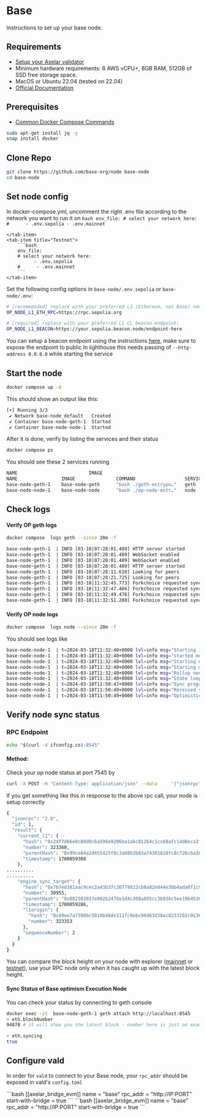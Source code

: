 # Base

Instructions to set up your base node.

## Requirements

- [Setup your Axelar validator](/validator/setup/overview)
- Minimum hardware requirements: 8 AWS vCPU+, 8GB RAM, 512GB of SSD free storage space.
- MacOS or Ubuntu 22.04 (tested on 22.04)
- [Official Documentation](https://github.com/base-org/node)

## Prerequisites

- [Common Docker Compose Commands](./optimism#common-node-operations)
```bash
sudo apt-get install jq -y
snap install docker
```

## Clone Repo

```bash
git clone https://github.com/base-org/node base-node
cd base-node
```
## Set node config

In docker-compose.yml, uncomment the right .env file according to the network you want to run it on
<tabs>
    <tab-item title="Mainnet">
        ```bash
        env_file:
        # select your network here:
        #      - .env.sepolia
              - .env.mainnet
        ```

    </tab-item>
    <tab-item title="Testnet">
        ```bash
        env_file:
        # select your network here:
              - .env.sepolia
        #      - .env.mainnet
        ```
    </tab-item>
</tabs>

Set the following config options in `base-node/.env.sepolia` or `base-node/.env`:
```bash
# [recommended] replace with your preferred L1 (Ethereum, not Base) node RPC URL:
OP_NODE_L1_ETH_RPC=https://rpc.sepolia.org

# [required] replace with your preferred L1 CL beacon endpoint:
OP_NODE_L1_BEACON=https://your.sepolia.beacon.node/endpoint-here
```
You can setup a beacon endpoint using the instructions [here](./ethereum#install-a-consensus-layer-client), make sure to expose the endpoint to public
In lighthouse this needs passing of `--http-address 0.0.0.0` while starting the service

## Start the node
```bash
docker compose up -d
```

This should show an output like this:
```bash
[+] Running 3/3
 ✔ Network base-node_default   Created                                                                                                                       0.1s
 ✔ Container base-node-geth-1  Started                                                                                                                       0.4s
 ✔ Container base-node-node-1  Started                                                                                                                       0.8s                                                                                                       11.2s
```

After it is done, verify by listing the services and their status
 ```bash
docker compose ps
```

You should see these 2 services running
```bash
NAME                          IMAGE                                                                                                 COMMAND             SERVICE             CREATED             STATUS                    PORTS
NAME                IMAGE               COMMAND                  SERVICE             CREATED             STATUS              PORTS
base-node-geth-1    base-node-geth      "bash ./geth-entrypo…"   geth                16 seconds ago      Up 15 seconds       0.0.0.0:7308->6060/tcp, :::7308->6060/tcp, 0.0.0.0:8525->8545/tcp, :::8525->8545/tcp, 0.0.0.0:8526->8546/tcp, :::8526->8546/tcp, 0.0.0.0:30308->30303/tcp, 0.0.0.0:30308->30303/udp, :::30308->30303/tcp, :::30308->30303/udp
base-node-node-1    base-node-node      "bash ./op-node-entr…"   node                16 seconds ago      Up 15 seconds       0.0.0.0:6062->6060/tcp, :::6062->6060/tcp, 0.0.0.0:7320->7300/tcp, :::7320->7300/tcp, 0.0.0.0:7445->8545/tcp, :::7445->8545/tcp, 0.0.0.0:9242->9222/tcp, 0.0.0.0:9242->9222/udp, :::9242->9222/tcp, :::9242->9222/udp
```

## Check logs

#### Verify OP geth logs

```bash
docker compose  logs geth --since 20m -f
```

```bash
base-node-geth-1  | INFO [03-18|07:28:01.409] HTTP server started                      endpoint=[::]:8545 auth=false prefix= cors=* vhosts=*
base-node-geth-1  | INFO [03-18|07:28:01.409] WebSocket enabled                        url=ws://[::]:8546
base-node-geth-1  | INFO [03-18|07:28:01.409] WebSocket enabled                        url=ws://[::]:8551
base-node-geth-1  | INFO [03-18|07:28:01.409] HTTP server started                      endpoint=[::]:8551 auth=true  prefix= cors=localhost vhosts=*
base-node-geth-1  | INFO [03-18|07:28:11.610] Looking for peers                        peercount=0 tried=156 static=0
base-node-geth-1  | INFO [03-18|07:28:21.725] Looking for peers                        peercount=0 tried=122 static=0
base-node-geth-1  | INFO [03-18|11:32:45.773] Forkchoice requested sync to new head    number=11,986,109 hash=085c5c..61c7ca
base-node-geth-1  | INFO [03-18|11:32:47.466] Forkchoice requested sync to new head    number=11,986,110 hash=2f176f..8f3656
base-node-geth-1  | INFO [03-18|11:32:49.476] Forkchoice requested sync to new head    number=11,986,111 hash=e247cf..08c3fb
base-node-geth-1  | INFO [03-18|11:32:51.280] Forkchoice requested sync to new head    number=11,986,112 hash=b6c25a..b7a064
```

#### Verify OP node logs

```bash
docker compose  logs node --since 20m -f
```
You should see logs like

```bash
base-node-node-1  | t=2024-03-18T11:32:40+0000 lvl=info msg="Starting JSON-RPC server"
base-node-node-1  | t=2024-03-18T11:32:40+0000 lvl=info msg="started metrics server" addr=[::]:7300
base-node-node-1  | t=2024-03-18T11:32:40+0000 lvl=info msg="Starting execution engine driver"
base-node-node-1  | t=2024-03-18T11:32:40+0000 lvl=info msg="Starting driver" sequencerEnabled=false sequencerStopped=false
base-node-node-1  | t=2024-03-18T11:32:40+0000 lvl=info msg="Rollup node started"
base-node-node-1  | t=2024-03-18T11:32:40+0000 lvl=info msg="State loop started"
base-node-node-1  | t=2024-03-18T11:50:47+0000 lvl=info msg="Sync progress" reason="unsafe payload from sequencer while in EL sync" l2_finalized=0x0000000000000000000000000000000000000000000000000000000000000000:0 l2_safe=0x0000000000000000000000000000000000000000000000000000000000000000:0 l2_pending_safe=0x0000000000000000000000000000000000000000000000000000000000000000:0 l2_unsafe=0x6e8ea627774bbe62255b23938ea2639c251e5199cadc7eaee58412193423acfc:11986117 l2_time=1710761581 l1_derived=0x0000000000000000000000000000000000000000000000000000000000000000:0
base-node-node-1  | t=2024-03-18T11:50:49+0000 lvl=info msg="Received signed execution payload from p2p" id=0x17e27490a5845c45d656d2a464a0c9aa1c764cc286d96bc2d17a108e2cbe2737:11986651 peer=16Uiu2HAm5zCUPtJdtbGF7XLQ8fsmsgWP9656wmMTSnnp5FoDdxDD
base-node-node-1  | t=2024-03-18T11:50:49+0000 lvl=info msg="Optimistically inserting unsafe L2 execution payload to drive EL sync" id=0x17e27490a5845c45d656d2a464a0c9aa1c764cc286d96bc2d17a108e2cbe2737:11986651
```

## Verify node sync status

### RPC Endpoint

```bash
echo "$(curl -4 ifconfig.co):8545"
```

#### Method:
Check your op node status at port 7545 by

```bash
curl -X POST -H "Content-Type: application/json" --data     '{"jsonrpc":"2.0","method":"optimism_syncStatus","params":[],"id":1}' [rpc] | jq
```

If you get something like this in response to the above rpc call, your node is setup correctly

```bash
{
  "jsonrpc": "2.0",
  "id": 1,
  "result": {
    "current_l1": {
      "hash": "0x24f7d66e8c80d0c6a598e9206ba1abc81264c1cc68afc14d8eca3f04fa81f921",
      "number": 323360,
      "parentHash": "0x99ce84a2d455425f0c3a68b2b83a74301810fc8c726cba384b08d9a79d9381d1",
      "timestamp": 1700059308
    },
..........
..........
    "engine_sync_target": {
      "hash": "0x7b7ed381aac9cec2a43b37c30779832cb8a82e044e38b4ada0f1c90719bd3d50",
      "number": 30955,
      "parentHash": "0x882503037e902b2476e1d4c308a895cc3b936c5ee19b45361dc26c9631d29ae0",
      "timestamp": 1700059286,
      "l1origin": {
        "hash": "0x49ee7a7398bc5010b48de111fc0ebc99d63d38ac8233202c913646d901e15213",
        "number": 323353
      },
      "sequenceNumber": 2
    }
  }
}
```

You can compare the block height on your node with explorer ([mainnet](https://basescan.org/) or [testnet](https://goerli.basescan.org/)),
use your RPC node only when it has caught up with the latest block height.

#### Sync Status of Base optimism Execution Node

You can check your status by connecting to geth console

```bash
docker exec -it  base-node-geth-1 geth attach http://localhost:8545
> eth.blockNumber
94078 # it will show you the latest block - number here is just an example

> eth.syncing
true
```

## Configure vald

In order for `vald` to connect to your Base node, your `rpc_addr` should be exposed in
vald's `config.toml`

<tabs>
    <tab-item title="Mainnet">
        ```bash
        [[axelar_bridge_evm]]
        name = "base"
        rpc_addr = "http://IP:PORT"
        start-with-bridge = true
        ```
    </tab-item>
    <tab-item title="Testnet">
        ```bash
        [[axelar_bridge_evm]]
        name = "base"
        rpc_addr = "http://IP:PORT"
        start-with-bridge = true
        ```
    </tab-item>
</tabs>
